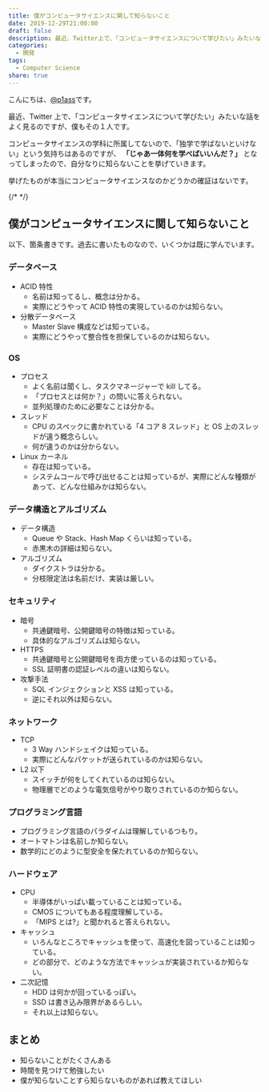 ```yaml
---
title: 僕がコンピュータサイエンスに関して知らないこと
date: 2019-12-29T21:00:00
draft: false
description: 最近、Twitter上で、「コンピュータサイエンスについて学びたい」みたいな話をよく見るのですが、僕もその１人です。コンピュータサイエンスの学科に所属してないので、「独学で学ばないといけない」という気持ちはあるのですが、 「じゃあ一体何を学べばいいんだ？」となってしまったので、自分なりに知らないことを挙げていきます。
categories:
  - 開発
tags:
  - Computer Science
share: true
---
```


こんにちは、[@p1ass](https://twitter.com/p1ass)です。

最近、Twitter 上で、「コンピュータサイエンスについて学びたい」みたいな話をよく見るのですが、僕もその１人です。

コンピュータサイエンスの学科に所属してないので、「独学で学ばないといけない」という気持ちはあるのですが、 **「じゃあ一体何を学べばいいんだ？」** となってしまったので、自分なりに知らないことを挙げていきます。

挙げたものが本当にコンピュータサイエンスなのかどうかの確証はないです。

{/* <!--more--> */}

## 僕がコンピュータサイエンスに関して知らないこと

以下、箇条書きです。過去に書いたものなので、いくつかは既に学んでいます。

### データベース

- ACID 特性
  - 名前は知ってるし、概念は分かる。
  - 実際にどうやって ACID 特性の実現しているのかは知らない。
- 分散データベース
  - Master Slave 構成などは知っている。
  - 実際にどうやって整合性を担保しているのかは知らない。

### OS

- プロセス
  - よく名前は聞くし、タスクマネージャーで kill してる。
  - 「プロセスとは何か？」の問いに答えられない。
  - 並列処理のために必要なことは分かる。
- スレッド
  - CPU のスペックに書かれている「4 コア 8 スレッド」と OS 上のスレッドが違う概念らしい。
  - 何が違うのかは分からない。
- Linux カーネル
  - 存在は知っている。
  - システムコールで呼び出せることは知っているが、実際にどんな種類があって、どんな仕組みかは知らない。

### データ構造とアルゴリズム

- データ構造
  - Queue や Stack、Hash Map くらいは知っている。
  - 赤黒木の詳細は知らない。
- アルゴリズム
  - ダイクストラは分かる。
  - 分枝限定法は名前だけ、実装は厳しい。

### セキュリティ

- 暗号
  - 共通鍵暗号、公開鍵暗号の特徴は知っている。
  - 具体的なアルゴリズムは知らない。
- HTTPS
  - 共通鍵暗号と公開鍵暗号を両方使っているのは知っている。
  - SSL 証明書の認証レベルの違いは知らない。
- 攻撃手法
  - SQL インジェクションと XSS は知っている。
  - 逆にそれ以外は知らない。

### ネットワーク

- TCP
  - 3 Way ハンドシェイクは知っている。
  - 実際にどんなパケットが送られているのかは知らない。
- L2 以下
  - スイッチが何をしてくれているのは知らない。
  - 物理層でどのような電気信号がやり取りされているのか知らない。

### プログラミング言語

- プログラミング言語のパラダイムは理解しているつもり。
- オートマトンは名前しか知らない。
- 数学的にどのように型安全を保たれているのか知らない。

### ハードウェア

- CPU
  - 半導体がいっぱい載っていることは知っている。
  - CMOS についてもある程度理解している。
  - 「MIPS とは?」と聞かれると答えられない。
- キャッシュ
  - いろんなところでキャッシュを使って、高速化を図っていることは知っている。
  - どの部分で、どのような方法でキャッシュが実装されているか知らない。
- 二次記憶
  - HDD は何かが回っているっぽい。
  - SSD は書き込み限界があるらしい。
  - それ以上は知らない。

## まとめ

- 知らないことがたくさんある
- 時間を見つけて勉強したい
- 僕が知らないことすら知らないものがあれば教えてほしい
